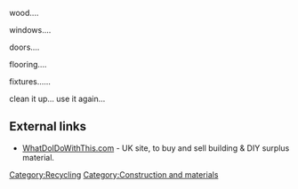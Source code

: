 wood....

windows....


doors....

flooring....

fixtures......

clean it up... use it again...

==External links==
* [http://whatdoidowiththis.com/ WhatDoIDoWithThis.com] - UK site, to buy and sell building & DIY surplus material.  

{{stub}}

[[Category:Recycling]]
[[Category:Construction and materials]]